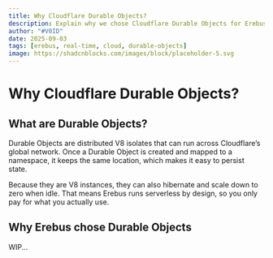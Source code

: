 ```yaml
---
title: Why Cloudflare Durable Objects?
description: Explain why we chose Cloudflare Durable Objects for Erebus
author: "#V0ID"
date: 2025-09-03
tags: [erebus, real-time, cloud, durable-objects]
image: https://shadcnblocks.com/images/block/placeholder-5.svg
---
```


# Why Cloudflare Durable Objects?

## What are Durable Objects?

Durable Objects are distributed V8 isolates that can run across Cloudflare’s global network. Once a Durable Object is created and mapped to a namespace, it keeps the same location, which makes it easy to persist state.  

Because they are V8 instances, they can also hibernate and scale down to zero when idle. That means Erebus runs serverless by design, so you only pay for what you actually use.  

## Why Erebus chose Durable Objects

WIP...
